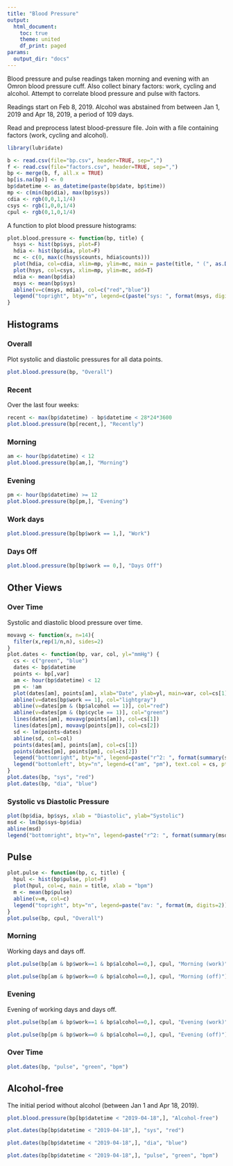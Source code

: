 ```yaml
---
title: "Blood Pressure"
output:
  html_document:
    toc: true
    theme: united
    df_print: paged
params:
  output_dir: "docs"
---
```

Blood pressure and pulse readings taken morning and evening with an Omron blood pressure cuff. Also collect binary factors: work, cycling and alcohol. Attempt to correlate blood pressure and pulse with factors.

Readings start on Feb 8, 2019. Alcohol was abstained from between Jan 1, 2019 and Apr 18, 2019, a period of 109 days.

Read and preprocess latest blood-pressure file. Join with a file containing factors (work, cycling and alcohol).
```r
library(lubridate)
```
```r
b <- read.csv(file="bp.csv", header=TRUE, sep=",")
f <- read.csv(file="factors.csv", header=TRUE, sep=",")
bp <- merge(b, f, all.x = TRUE)
bp[is.na(bp)] <- 0
bp$datetime <- as_datetime(paste(bp$date, bp$time))
mp <- c(min(bp$dia), max(bp$sys))
cdia <- rgb(0,0,1,1/4)
csys <- rgb(1,0,0,1/4)
cpul <- rgb(0,1,0,1/4)
```
A function to plot blood pressure histograms:
```r
plot.blood.pressure <- function(bp, title) {
  hsys <- hist(bp$sys, plot=F)
  hdia <- hist(bp$dia, plot=F)
  mc <- c(0, max(c(hsys$counts, hdia$counts)))
  plot(hdia, col=cdia, xlim=mp, ylim=mc, main = paste(title, " (", as.Date(min(bp$datetime)), " to ", as.Date(max(bp$datetime)), ")", sep=""), xlab = "mmHg")
  plot(hsys, col=csys, xlim=mp, ylim=mc, add=T)
  mdia <- mean(bp$dia)
  msys <- mean(bp$sys)
  abline(v=c(msys, mdia), col=c("red","blue"))
  legend("topright", bty="n", legend=c(paste("sys: ", format(msys, digits=2)), paste("dia: ", format(mdia, digits=2))))
}
```
## Histograms

### Overall
Plot systolic and diastolic pressures for all data points.
```r
plot.blood.pressure(bp, "Overall")
```

### Recent
Over the last four weeks:
```r
recent <- max(bp$datetime) - bp$datetime < 28*24*3600
plot.blood.pressure(bp[recent,], "Recently")
```

### Morning
```r
am <- hour(bp$datetime) < 12
plot.blood.pressure(bp[am,], "Morning")
```

### Evening
```r
pm <- hour(bp$datetime) >= 12
plot.blood.pressure(bp[pm,], "Evening")
```

### Work days
```r
plot.blood.pressure(bp[bp$work == 1,], "Work")
```

### Days Off
```r
plot.blood.pressure(bp[bp$work == 0,], "Days Off")
```

## Other Views

### Over Time
Systolic and diastolic blood pressure over time.
```r
movavg <- function(x, n=14){
  filter(x,rep(1/n,n), sides=2)
}
plot.dates <- function(bp, var, col, yl="mmHg") {
  cs <- c("green", "blue")
  dates <- bp$datetime
  points <- bp[,var]
  am <- hour(bp$datetime) < 12
  pm <- !am
  plot(dates[am], points[am], xlab="Date", ylab=yl, main=var, col=cs[1])
  abline(v=dates[bp$work == 1], col="lightgray")
  abline(v=dates[pm & (bp$alcohol == 1)], col="red")
  abline(v=dates[pm & (bp$cycle == 1)], col="green")
  lines(dates[am], movavg(points[am]), col=cs[1])
  lines(dates[pm], movavg(points[pm]), col=cs[2])
  sd <- lm(points~dates)
  abline(sd, col=col)
  points(dates[am], points[am], col=cs[1])
  points(dates[pm], points[pm], col=cs[2])
  legend("bottomright", bty="n", legend=paste("r^2: ", format(summary(sd)$r.squared, digits=2)))
  legend("bottomleft", bty="n", legend=c("am", "pm"), text.col = cs, pt.bg=cs)
}
plot.dates(bp, "sys", "red")
plot.dates(bp, "dia", "blue")
```

### Systolic vs Diastolic Pressure

```r
plot(bp$dia, bp$sys, xlab = "Diastolic", ylab="Systolic")
msd <- lm(bp$sys~bp$dia)
abline(msd)
legend("bottomright", bty="n", legend=paste("r^2: ", format(summary(msd)$r.squared, digits=2)))
```

## Pulse

```r
plot.pulse <- function(bp, c, title) {
  hpul <- hist(bp$pulse, plot=F)
  plot(hpul, col=c, main = title, xlab = "bpm")
  m <- mean(bp$pulse)
  abline(v=m, col=c)
  legend("topright", bty="n", legend=paste("av: ", format(m, digits=2)))
}
plot.pulse(bp, cpul, "Overall")
```

### Morning
Working days and days off.
```r
plot.pulse(bp[am & bp$work==1 & bp$alcohol==0,], cpul, "Morning (work)")
```
```r
plot.pulse(bp[am & bp$work==0 & bp$alcohol==0,], cpul, "Morning (off)")
```

### Evening
Evening of working days and days off.
```r
plot.pulse(bp[am & bp$work==1 & bp$alcohol==0,], cpul, "Evening (work)")
```

```r
plot.pulse(bp[pm & bp$work==0 & bp$alcohol==0,], cpul, "Evening (off)")
```

### Over Time

```r
plot.dates(bp, "pulse", "green", "bpm")
```

## Alcohol-free

The initial period without alcohol (between Jan 1 and Apr 18, 2019).

```r
plot.blood.pressure(bp[bp$datetime < "2019-04-18",], "Alcohol-free")
```

```r
plot.dates(bp[bp$datetime < "2019-04-18",], "sys", "red")
```

```r
plot.dates(bp[bp$datetime < "2019-04-18",], "dia", "blue")
```
```r
plot.dates(bp[bp$datetime < "2019-04-18",], "pulse", "green", "bpm")
```
